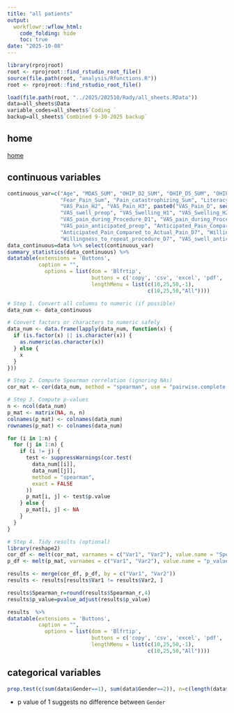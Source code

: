 ```yaml
---
title: "all patients"
output:
  workflowr::wflow_html:
    code_folding: hide
    toc: true
date: "2025-10-08"
---
```




```r
library(rprojroot)
root <- rprojroot::find_rstudio_root_file()
source(file.path(root, "analysis/Rfunctions.R"))
root <- rprojroot::find_rstudio_root_file()
```






```r
 
load(file.path(root, "../2025/202510/Rady/all_sheets.RData"))
data=all_sheets$Data
variable_codes=all_sheets$`Coding `
backup=all_sheets$`Combined 9-30-2025 backup`

```




## home 

[home](2025_1001_Rady.html)




## continuous variables 

```r
continuous_var=c("Age", "MDAS_SUM", "OHIP_D2_SUM", "OHIP_D5_SUM", "OHIP_D7_SUM", "OHIP_D2_SUM", "OHIP_preop_SUM", 
                 "Fear_Pain_Sum", "Pain_catastrophizing_Sum", "Literacy_Sum", "VAS_pain_preop", "VAS_Pain_H1", 
                 "VAS_Pain_H2", "VAS_Pain_H3", paste0("VAS_Pain_D", seq(1,7)), 
                 "VAS_swell_preop", "VAS_Swelling_H1", "VAS_Swelling_H2", "VAS_Swelling_H3", paste0("VAS_Swelling_D", seq(1,7)),                  "Acetaminophen_H1", "Acetaminophen_H2", "Acetaminophen_H3", paste0("Acetaminophen_D", seq(1,7)), 
                 "VAS_pain_during_Procedure_D1", "VAS_pain_during_Procedure_D7", 
                 "VAS_pain_anticipated_preop", "Anticipated_Pain_Compared_to_Actual_Pain_D1", 
                 "Anticipated_Pain_Compared_to_Actual_Pain_D7", "Willingness_to_repeat_procedure_D1", 
                 "Willingness_to_repeat_procedure_D7", "VAS_swell_anticipated_preop")
data_continuous=data %>% select(continuous_var)
summary_statistics(data_continuous) %>%
datatable(extensions = 'Buttons',
          caption = "", 
            options = list(dom = 'Blfrtip',
                           buttons = c('copy', 'csv', 'excel', 'pdf', 'print'),
                           lengthMenu = list(c(10,25,50,-1),
                                             c(10,25,50,"All"))))
```



```r

# Step 1. Convert all columns to numeric (if possible)
data_num <- data_continuous

# Convert factors or characters to numeric safely
data_num <- data.frame(lapply(data_num, function(x) {
  if (is.factor(x) || is.character(x)) {
    as.numeric(as.character(x))
  } else {
    x
  }
}))

# Step 2. Compute Spearman correlation (ignoring NAs)
cor_mat <- cor(data_num, method = "spearman", use = "pairwise.complete.obs")

# Step 3. Compute p-values
n <- ncol(data_num)
p_mat <- matrix(NA, n, n)
colnames(p_mat) <- colnames(data_num)
rownames(p_mat) <- colnames(data_num)

for (i in 1:n) {
  for (j in 1:n) {
    if (i != j) {
      test <- suppressWarnings(cor.test(
        data_num[[i]], 
        data_num[[j]], 
        method = "spearman", 
        exact = FALSE
      ))
      p_mat[i, j] <- test$p.value
    } else {
      p_mat[i, j] <- NA
    }
  }
}

# Step 4. Tidy results (optional)
library(reshape2)
cor_df <- melt(cor_mat, varnames = c("Var1", "Var2"), value.name = "Spearman_r")
p_df <- melt(p_mat, varnames = c("Var1", "Var2"), value.name = "p_value")

results <- merge(cor_df, p_df, by = c("Var1", "Var2"))
results <- results[results$Var1 != results$Var2, ]

results$Spearman_r=round(results$Spearman_r,4)
results$p_value=pvalue_adjust(results$p_value)

results  %>%
datatable(extensions = 'Buttons',
          caption = "", 
            options = list(dom = 'Blfrtip',
                           buttons = c('copy', 'csv', 'excel', 'pdf', 'print'),
                           lengthMenu = list(c(10,25,50,-1),
                                             c(10,25,50,"All"))))

```


## categorical variables


```r
prop.test(c(sum(data$Gender==1), sum(data$Gender==2)), n=c(length(data$Gender), length(data$Gender)))

```


* p value of 1 suggests no difference between `Gender`